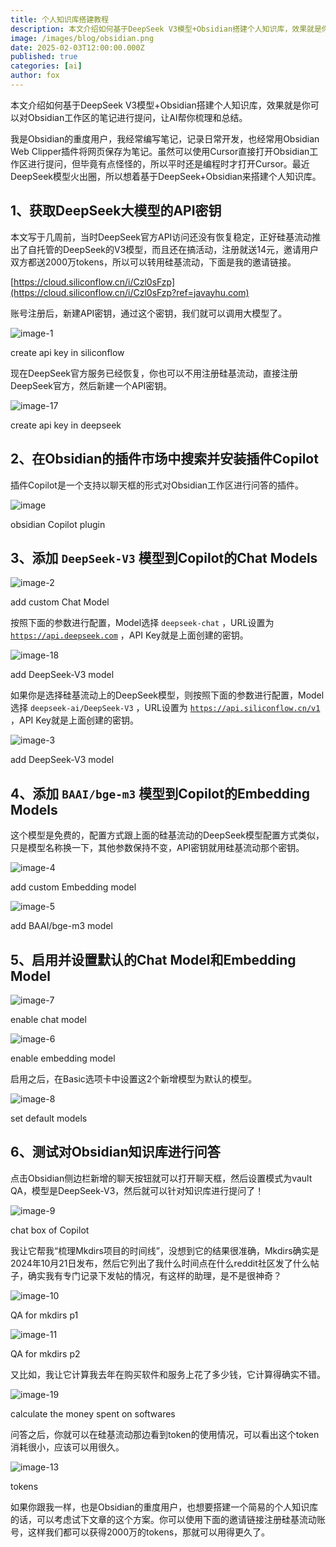 ```yaml
---
title: 个人知识库搭建教程
description: 本文介绍如何基于DeepSeek V3模型+Obsidian搭建个人知识库，效果就是你可以对Obsidian工作区的笔记进行提问，让AI帮你梳理和总结。
image: /images/blog/obsidian.png
date: 2025-02-03T12:00:00.000Z
published: true
categories: [ai]
author: fox
---
```


本文介绍如何基于DeepSeek V3模型+Obsidian搭建个人知识库，效果就是你可以对Obsidian工作区的笔记进行提问，让AI帮你梳理和总结。

我是Obsidian的重度用户，我经常编写笔记，记录日常开发，也经常用Obsidian Web Clipper插件将网页保存为笔记。虽然可以使用Cursor直接打开Obsidian工作区进行提问，但毕竟有点怪怪的，所以平时还是编程时才打开Cursor。最近DeepSeek模型火出圈，所以想着基于DeepSeek+Obsidian来搭建个人知识库。

## 1、获取DeepSeek大模型的API密钥

本文写于几周前，当时DeepSeek官方API访问还没有恢复稳定，正好硅基流动推出了自托管的DeepSeek的V3模型，而且还在搞活动，注册就送14元，邀请用户双方都送2000万tokens，所以可以转用硅基流动，下面是我的邀请链接。

[https://cloud.siliconflow.cn/i/Czl0sFzp](https://cloud.siliconflow.cn/i/Czl0sFzp?ref=javayhu.com)

账号注册后，新建API密钥，通过这个密钥，我们就可以调用大模型了。

![image-1](https://blog.javayhu.com/images/dae27a6a3bbf57ea7e60ac0dfad0b232.png)

create api key in siliconflow

现在DeepSeek官方服务已经恢复，你也可以不用注册硅基流动，直接注册DeepSeek官方，然后新建一个API密钥。

![image-17](https://blog.javayhu.com/images/d5f684a9631ea6aa0a29398c8e41b836.png)

create api key in deepseek

## 2、在Obsidian的插件市场中搜索并安装插件Copilot

插件Copilot是一个支持以聊天框的形式对Obsidian工作区进行问答的插件。

![image](https://blog.javayhu.com/images/40d37bcbc4248cf40812ccf667a47584.png)

obsidian Copilot plugin

## 3、添加 `DeepSeek-V3` 模型到Copilot的Chat Models

![image-2](https://blog.javayhu.com/images/c109a5496b0122651d7df4f927b8856f.png)

add custom Chat Model

按照下面的参数进行配置，Model选择 `deepseek-chat` ，URL设置为 [`https://api.deepseek.com`](https://api.siliconflow.cn/v1?ref=javayhu.com) ，API Key就是上面创建的密钥。

![image-18](https://blog.javayhu.com/images/e0b3dfd9270dc1025caee5a3ff73f23b.png)

add DeepSeek-V3 model

如果你是选择硅基流动上的DeepSeek模型，则按照下面的参数进行配置，Model选择 `deepseek-ai/DeepSeek-V3` ，URL设置为 [`https://api.siliconflow.cn/v1`](https://api.siliconflow.cn/v1?ref=javayhu.com) ，API Key就是上面创建的密钥。

![image-3](https://blog.javayhu.com/images/434061384ec628c7e12bd56d7109a786.png)

add DeepSeek-V3 model

## 4、添加 `BAAI/bge-m3` 模型到Copilot的Embedding Models

这个模型是免费的，配置方式跟上面的硅基流动的DeepSeek模型配置方式类似，只是模型名称换一下，其他参数保持不变，API密钥就用硅基流动那个密钥。

![image-4](https://blog.javayhu.com/images/76128a64bc7e8f9dedae5724f20d430d.png)

add custom Embedding model

![image-5](https://blog.javayhu.com/images/a204785328b7732c07f9d254bb197ce2.png)

add BAAI/bge-m3 model

## 5、启用并设置默认的Chat Model和Embedding Model

![image-7](https://blog.javayhu.com/images/9d9b8f1cd447ab60336ad19d91cad390.png)

enable chat model

![image-6](https://blog.javayhu.com/images/e58094df08255b48d3b97d35c12eeb38.png)

enable embedding model

启用之后，在Basic选项卡中设置这2个新增模型为默认的模型。

![image-8](https://blog.javayhu.com/images/0f27dc5377fe32e1bd88045afd5c8eab.png)

set default models

## 6、测试对Obsidian知识库进行问答

点击Obsidian侧边栏新增的聊天按钮就可以打开聊天框，然后设置模式为vault QA，模型是DeepSeek-V3，然后就可以针对知识库进行提问了！

![image-9](https://blog.javayhu.com/images/d040cfc56e77554720675bb5ceea2d92.png)

chat box of Copilot

我让它帮我“梳理Mkdirs项目的时间线”，没想到它的结果很准确，Mkdirs确实是2024年10月21日发布，然后它列出了我什么时间点在什么reddit社区发了什么帖子，确实我有专门记录下发帖的情况，有这样的助理，是不是很神奇？

![image-10](https://blog.javayhu.com/images/68a0e3c7f629c95e66016df06a3df3c4.png)

QA for mkdirs p1

![image-11](https://blog.javayhu.com/images/0006008cca2ff337991ce286ca1478dc.png)

QA for mkdirs p2

又比如，我让它计算我去年在购买软件和服务上花了多少钱，它计算得确实不错。

![image-19](https://blog.javayhu.com/images/a46538b86b8bf2363c00546cb0e16d35.png)

calculate the money spent on softwares

问答之后，你就可以在硅基流动那边看到token的使用情况，可以看出这个token消耗很小，应该可以用很久。

![image-13](https://blog.javayhu.com/images/7d7cc8e15d415ae4549aa1ec456dc34b.png)

tokens

如果你跟我一样，也是Obsidian的重度用户，也想要搭建一个简易的个人知识库的话，可以考虑试下文章的这个方案。你可以使用下面的邀请链接注册硅基流动账号，这样我们都可以获得2000万的tokens，那就可以用得更久了。
